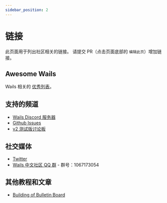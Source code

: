 ```yaml
---
sidebar_position: 2
---
```


# 链接

此页面用于列出社区相关的链接。 请提交 PR（点击页面底部的 `编辑此页`）增加链接。

## Awesome Wails

Wails 相关的 [优秀列表](https://github.com/wailsapp/awesome-wails)。

## 支持的频道

- [Wails Discord 服务器](https://discord.gg/JDdSxwjhGf)
- [Github Issues](https://github.com/cllsm/wails-win7/issues)
- [v2 测试版讨论板](https://github.com/cllsm/wails-win7/discussions/828)

## 社交媒体

- [Twitter](https://twitter.com/wailsapp)
- [Wails 中文社区 QQ 群](https://qm.qq.com/cgi-bin/qm/qr?k=PmIURne5hFGNd7QWzW5qd6FV-INEjNJv&jump_from=webapi) - 群号：1067173054

## 其他教程和文章

- [Building of Bulletin Board](https://blog.customct.com/building-bulletin-board)
